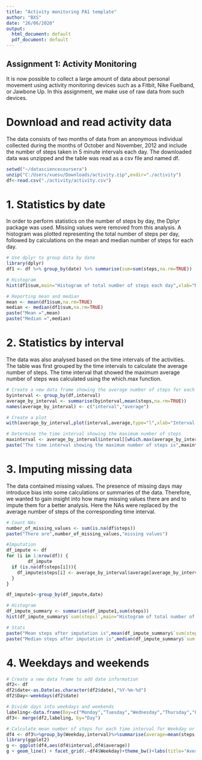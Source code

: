```yaml
---
title: "Activity monitoring PA1 template"
author: "BXS"
date: "26/06/2020"
output:
  html_document: default
  pdf_document: default
---
```


## Assignment 1: Activity Monitoring

It is now possible to collect a large amount of data about personal movement using activity monitoring devices such as a Fitbit, Nike Fuelband, or Jawbone Up. In this assignment, we make use of raw data from such devices.

# Download and read activity data

The data consists of two months of data from an anonymous individual collected during the months of October and November, 2012 and include the number of steps taken in 5 minute intervals each day. The downloaded data was unzipped and the table was read as a csv file and named df.

```r
setwd("~/datasciencecoursera")
unzip("C:/Users/xuesu/Downloads/activity.zip",exdir="./activity")
df<-read.csv("./activity/activity.csv")
```

# 1. Statistics by date
In order to perform statistics on the number of steps by day, the Dplyr package was used. Missing values were removed from this analysis. A histogram was plotted representing the total number of steps per day, followed by calculations on the mean and median number of steps for each day.

```r
# Use dplyr to group data by date
library(dplyr)
df1 <- df %>% group_by(date) %>% summarise(sum=sum(steps,na.rm=TRUE))

# Histogram
hist(df1$sum,main="Histogram of total number of steps each day",xlab="Number of steps per day")

# Reporting mean and median
mean <- mean(df1$sum,na.rm=TRUE)
median <- median(df1$sum,na.rm=TRUE)
paste("Mean =",mean)
paste("Median =",median)
```

# 2. Statistics by interval
The data was also analysed based on the time intervals of the activities. The table was first grouped by the time intervals to calculate the average number of steps. The time interval that showed the maximum average number of steps was calculated using the which.max function.

```r
# Create a new data frame showing the average number of steps for each time interval
byinterval <- group_by(df,interval)
average_by_interval <- summarise(byinterval,mean(steps,na.rm=TRUE))
names(average_by_interval) <- c("interval","average")

# Create a plot
with(average_by_interval,plot(interval,average,type="l",xlab="Interval (min)",ylab="Average number of steps",main="Time series of activitity"))

# Determine the time interval showing the maximum number of steps
maxinterval <- average_by_interval$interval[[which.max(average_by_interval$average)]]
paste("The time interval showing the maximum number of steps is",maxinterval,"minutes")
```


# 3. Imputing missing data
The data contained missing values. The presence of missing days may introduce bias into some calculations or summaries of the data. Therefore, we wanted to gain insight into how many missing values there are and to impute them for a better analysis. Here the NAs were replaced by the average number of steps of the corresponding time interval.

```r
# Count NAs
number_of_missing_values <- sum(is.na(df$steps))
paste("There are",number_of_missing_values,"missing values")

#Imputation
df_impute <- df
for (i in 1:nrow(df)) {
        df_impute
  if (is.na(df$steps[i])){
    df_impute$steps[i] <- average_by_interval$average[average_by_interval$interval==df_impute$interval[i]]
  }
}

df_impute1<-group_by(df_impute,date)

# Histogram
df_impute_summary <- summarise(df_impute1,sum(steps))
hist(df_impute_summary$`sum(steps)`,main="Histogram of total number of steps each day (with imputation)",xlab="Number of steps per day",cex.main=0.8)

# Stats
paste("Mean steps after imputation is",mean(df_impute_summary$`sum(steps)`,na.rm=TRUE))
paste("Median steps after imputation is",median(df_impute_summary$`sum(steps)`,na.rm=TRUE))
```

# 4. Weekdays and weekends
```r
# Create a new data frame to add date information
df2<- df
df2$date<-as.Date(as.character(df2$date),"%Y-%m-%d")
df2$Day<-weekdays(df2$date)

# Divide days into weekdays and weekends
labeling<-data.frame(Day=c("Monday","Tuesday","Wednesday","Thursday","Friday","Saturday","Sunday"),Weekday=c("Weekday","Weekday","Weekday","Weekday","Weekday","Weekend","Weekend"))
df3<- merge(df2,labeling, by="Day")

# Calculate mean number of steps for each time interval for Weekday or Weekends
df4 <- df3%>%group_by(Weekday,interval)%>%summarise(average=mean(steps,na.rm=TRUE))
library(ggplot2)
g <- ggplot(df4,aes(df4$interval,df4$average))
g + geom_line() + facet_grid(.~df4$Weekday)+theme_bw()+labs(title="Average number of steps", x="Interval (min)",y="Average steps")


```


